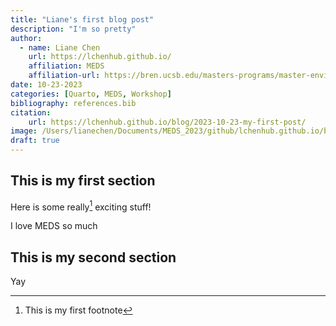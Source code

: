 ```yaml
---
title: "Liane's first blog post"
description: "I'm so pretty"
author: 
  - name: Liane Chen
    url: https://lchenhub.github.io/
    affiliation: MEDS
    affiliation-url: https://bren.ucsb.edu/masters-programs/master-environmental-data-science
date: 10-23-2023
categories: [Quarto, MEDS, Workshop]
bibliography: references.bib
citation:
    url: https://lchenhub.github.io/blog/2023-10-23-my-first-post/
image: /Users/lianechen/Documents/MEDS_2023/github/lchenhub.github.io/blog/2023-10-23-my-first-post/images/preview-image.jpeg
draft: true
---
```


## This is my first section

Here is some really[^1] exciting stuff!

[^1]: This is my first footnote

I love MEDS so much

## This is my second section

Yay